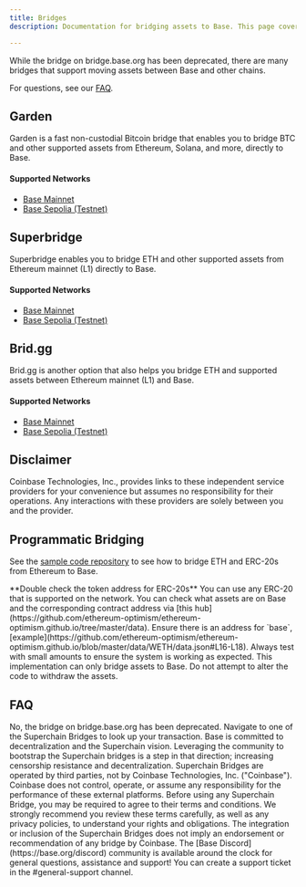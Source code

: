 ```yaml
---
title: Bridges
description: Documentation for bridging assets to Base. This page covers how to bridge ETH and ERC-20s between Ethereum (L1) and Base along with essential information.

---
```


While the bridge on bridge.base.org has been deprecated, there are many bridges
that support moving assets between Base and other chains.

For questions, see our [FAQ](#faq).

## Garden

Garden is a fast non-custodial Bitcoin bridge that enables you to bridge BTC and other supported assets from Ethereum, Solana, and more, directly to Base.

#### Supported Networks

- [Base Mainnet](https://app.garden.finance/?output-chain=base&output-asset=cbBTC)
- [Base Sepolia (Testnet)](https://testnet.garden.finance/?output-chain=base_sepolia&output-asset=USDT)

## Superbridge

Superbridge enables you to bridge ETH and other supported assets from Ethereum mainnet (L1) directly to Base.

#### Supported Networks

- [Base Mainnet](https://superbridge.app/base)
- [Base Sepolia (Testnet)](https://superbridge.app/base-sepolia)

## Brid.gg

Brid.gg is another option that also helps you bridge ETH and supported assets between Ethereum mainnet (L1) and Base.

#### Supported Networks

- [Base Mainnet](https://brid.gg/base)
- [Base Sepolia (Testnet)](https://testnet.brid.gg/base-sepolia)

## Disclaimer

Coinbase Technologies, Inc., provides links to these independent service providers for your
convenience but assumes no responsibility for their operations. Any interactions with these
providers are solely between you and the provider.

## Programmatic Bridging

See the [sample code repository](https://github.com/base-org/guides/tree/main/bridge/native) to see how to bridge ETH and ERC-20s from Ethereum to Base.

<Warning>
**Double check the token address for ERC-20s** You can use any ERC-20 that is
supported on the network. You can check what assets are on Base and the
corresponding contract address via [this hub](https://github.com/ethereum-optimism/ethereum-optimism.github.io/tree/master/data).
Ensure there is an address for `base`, [example](https://github.com/ethereum-optimism/ethereum-optimism.github.io/blob/master/data/WETH/data.json#L16-L18).
Always test with small amounts to ensure the system is working as expected.
</Warning>


<Warning>
This implementation can only bridge assets to Base. Do not attempt to alter the
code to withdraw the assets.
</Warning>


## FAQ

<Accordion title="Can I still use the bridge on bridge.base.org?">
No, the bridge on bridge.base.org has been deprecated.
</Accordion>

<Accordion title="I used bridge.base.org in the past, how do I find my deposit or withdrawal?">
Navigate to one of the Superchain Bridges to look up your transaction.
</Accordion>

<Accordion title="Why has Base deprecated the bridge on bridge.base.org?">
Base is committed to decentralization and the Superchain vision. Leveraging the community to bootstrap the Superchain bridges is a step in that direction; increasing censorship resistance and decentralization.
</Accordion>

<Accordion title="Who operates the Superchain Bridges like Garden.finance, Superbridge.app and Brid.gg?">
Superchain Bridges are operated by third parties, not by Coinbase Technologies, Inc. ("Coinbase"). Coinbase does not control, operate, or assume any responsibility for the performance of these external platforms. Before using any Superchain Bridge, you may be required to agree to their terms and conditions. We strongly recommend you review these terms carefully, as well as any privacy policies, to understand your rights and obligations. The integration or inclusion of the Superchain Bridges does not imply an endorsement or recommendation of any bridge by Coinbase.
</Accordion>

<Accordion title="What if I have a question, issue, or problem?">
The [Base Discord](https://base.org/discord) community is available around the clock for general questions,
assistance and support! You can create a support ticket in the #general-support
channel.
</Accordion>


<PolicyBanner />